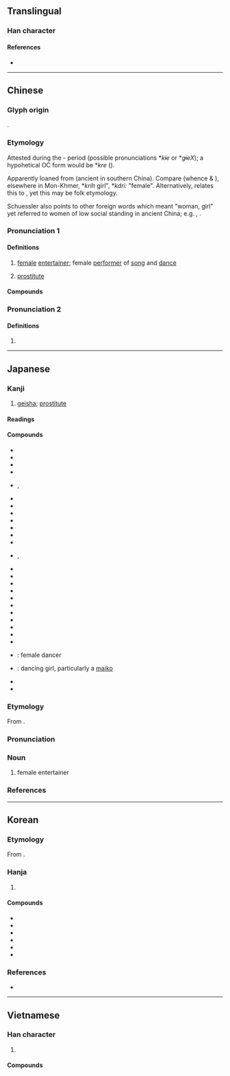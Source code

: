 {{character info}}
==Translingual==

===Han character===
{{Han char|rn=38|rad=女|as=04|sn=7|four=44447|canj=VJE|ids=⿰女支}}

====References====
* {{Han ref|kx=0256.170|dkj=06083|dj=0520.150|hdz=21029.170|uh=5993|ud=22931|bh=A7B2|bd=42930}}

----

==Chinese==
{{zh-forms}}

===Glyph origin===
{{Han etym}}
{{Han compound|女|支|ls=psc|c1=s|c2=p}}.

===Etymology===
Attested during the {{w|Cao Wei|Wèi}}-{{w|Jin dynasty|Jìn}} period (possible pronunciations *''kɨe'' or *''gɨeX''); a hypohetical OC form would be *''kre'' ({{zh-ref|Schuessler, 2007}}).

Apparently loaned from {{der|zh|mkh-vie|}} (ancient {{zh-l|越}} in southern China). Compare {{cog|mkh-vie-pro|*-keːʔ||woman, female}} (whence {{cog|vi|cái||female}} & {{m|vi|gái||girl, female}}), elsewhere in Mon-Khmer, {{w|Waic languages|Proto-Waic}} *''krih'' girl", {{w|Bahnaric languages#North_Bahnaric|Proto-North-Bahnaric}} *''kdri:'' "female". Alternatively, {{zh-ref|Wang (1982)}} relates this to {{zh-l|技|skill}}, yet this may be folk etymology.

Schuessler also points to other foreign words which meant "woman, girl" yet referred to women of low social standing in ancient China; e.g. {{zh-l|嬖}}, {{zh-l|嬯}}.

===Pronunciation 1===
{{zh-pron
|m=jì
|m-s=
|c=gei6
|c-t=
|g=
|h=pfs=kî
|j=
|mb=gí
|md=gê
|mn=kī/ki
|mn_note=kī - literary; ki - vernacular (俗)
|mn-t=gi6
|w=2ji
|x=
|mc=2
|oc=2
|cat=
}}

====Definitions====
{{zh-hanzi}}

# {{lb|zh|classical|historical}} [[female]] [[entertainer]]; female [[performer]] of [[song]] and [[dance]]
# [[prostitute]]

====Compounds====
{{zh-der|妓女|妓人|家妓|官妓|妓弟|嫖妓|妓院|妓師|包妓|名妓|娼妓|流妓|歌妓|藝妓|雛妓|角妓|召妓|軍妓}}

===Pronunciation 2===
{{zh-pron
|m=jī
|dial=n
|mc=1
|oc=1
}}

====Definitions====
{{zh-hanzi}}

# {{n-g|Used in {{l|zh|妓姕}}.}}

{{zh-cat|Occupations|Prostitution}}

----

==Japanese==

===Kanji===
{{ja-kanji|grade=|rs=女04}}

# [[geisha]]; [[prostitute]]

====Readings====
{{ja-readings
|goon=ぎ
|kanon=き
|kun=わざおぎ-
}}

====Compounds====
{{der-top|Compounds}}
* {{ja-r|愛妓|あいぎ}}
* {{ja-r|歌妓|かぎ}}
* {{ja-r|歌舞妓|かぶき}}
* {{ja-r|官妓|かんぎ}}
* {{ja-r|妓生|キーセン}}, {{ja-r|妓生|ぎせい}}
* {{ja-r|妓院|ぎ.いん}}
* {{ja-r|妓家|ぎか}}
* {{ja-r|妓楽|ぎがく}}
* {{ja-r|妓館|ぎかん}}
* {{ja-r|妓女|ぎじょ}}
* {{ja-r|妓籍|ぎせき}}
* {{ja-r|妓名|ぎめい}}
* {{ja-r|妓夫|ぎゅう}}, {{ja-r|妓夫|ぎふ}}
* {{ja-r|妓楼|ぎろう}}
* {{ja-r|芸妓|げいぎ}}
* {{ja-r|芸娼妓|げいしょうぎ}}
* {{ja-r|絃妓|げんぎ}}
* {{ja-r|狎妓|こうぎ}}
* {{ja-r|小妓|しょうぎ}}
* {{ja-r|娼妓|しょうぎ}}
* {{ja-r|新妓|しんこ}}
* {{ja-r|雛妓|すうぎ}}
* {{ja-r|声妓|せいぎ}}
* {{ja-r|美妓|びぎ}}
* {{ja-r|舞妓|ぶぎ}}: female dancer
* {{ja-r|舞妓|まいこ}}: dancing girl, particularly a [[maiko]]
* {{ja-r|名妓|めいぎ}}
* {{ja-r|老妓|ろうぎ}}
{{der-bottom}}

{{ja-kanjitab|ぎ|yomi=o}}

===Etymology===
From {{bor|ja|ltc|-|sort=き'}} {{m|zh|妓||female entertainer}}.

===Pronunciation===
{{ja-pron|yomi=goon|ぎ|acc=1|acc_ref=DJR}}

===Noun===
{{ja-noun|ぎ}}

# female entertainer

===References===
<references/>

----

==Korean==

===Etymology===
From {{der|ko|ltc|-}} {{ltc-l|妓|id=2}}. {{hanja-hunmong|기〯|ki|人類#중03A}}

===Hanja===
{{ko-hanja-search}}
{{ko-hanja|기생|기}}

# {{hanja form of|기|[[prostitute]]}}

====Compounds====
{{der-top3|Compounds}}
* {{ko-l|묘기|妙妓}}
* {{ko-l|가기|歌妓}}
* {{ko-l|명기|名妓}}
* {{ko-l|기생|妓生}}
* {{ko-l|기녀|妓女}}
* {{ko-l|무기|舞妓}}
{{der-bottom}}

===References===
* {{R:hanjadoc|2148}}

----

==Vietnamese==

===Han character===
{{vi-readings|rs=女04
|hanviet=kĩ, kỹ
|nom=kĩ, kỹ, đĩ
}}

# {{rfdef|vi}}

====Compounds====
{{der3|vi
|{{vi-l|倡妓|xướng kĩ}}
|{{vi-l|妓女|kĩ nữ}},
|{{vi-l|妓院|kĩ viện}}
|{{vi-l|娼妓|xướng kĩ}}
|{{vi-l|嫖妓|phiêu kỹ}}
|{{vi-l|官妓|quan kỹ}}
|{{vi-l|歌妓|ca kĩ}}
|{{vi-l|營妓|doanh kĩ}}
|{{vi-l|狎妓|hiệp kĩ}}
|{{vi-l|角妓|giác kĩ}}
}}
